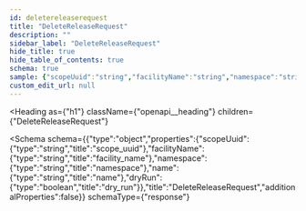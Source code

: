 ```yaml
---
id: deletereleaserequest
title: "DeleteReleaseRequest"
description: ""
sidebar_label: "DeleteReleaseRequest"
hide_title: true
hide_table_of_contents: true
schema: true
sample: {"scopeUuid":"string","facilityName":"string","namespace":"string","name":"string","dryRun":true}
custom_edit_url: null
---
```



<Heading
  as={"h1"}
  className={"openapi__heading"}
  children={"DeleteReleaseRequest"}
>
</Heading>





<Schema
  schema={{"type":"object","properties":{"scopeUuid":{"type":"string","title":"scope_uuid"},"facilityName":{"type":"string","title":"facility_name"},"namespace":{"type":"string","title":"namespace"},"name":{"type":"string","title":"name"},"dryRun":{"type":"boolean","title":"dry_run"}},"title":"DeleteReleaseRequest","additionalProperties":false}}
  schemaType={"response"}
>
  
</Schema>
            